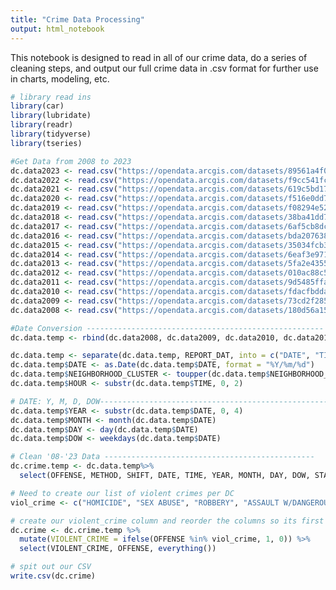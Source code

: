 ```yaml
---
title: "Crime Data Processing"
output: html_notebook
---
```


This notebook is designed to read in all of our crime data, do a series of cleaning steps, and output our full crime data in .csv format for further use in charts, modeling, etc.

```r
# library read ins
library(car)
library(lubridate)
library(readr)
library(tidyverse)
library(tseries)
```

```r
#Get Data from 2008 to 2023
dc.data2023 <- read.csv("https://opendata.arcgis.com/datasets/89561a4f02ba46cca3c42333425d1b87_5.csv", stringsAsFactors = FALSE)
dc.data2022 <- read.csv("https://opendata.arcgis.com/datasets/f9cc541fc8c04106a05a1a4f1e7e813c_4.csv", stringsAsFactors = FALSE)
dc.data2021 <- read.csv("https://opendata.arcgis.com/datasets/619c5bd17ca2411db0689bb0a211783c_3.csv", stringsAsFactors = FALSE)
dc.data2020 <- read.csv("https://opendata.arcgis.com/datasets/f516e0dd7b614b088ad781b0c4002331_2.csv", stringsAsFactors = FALSE)
dc.data2019 <- read.csv("https://opendata.arcgis.com/datasets/f08294e5286141c293e9202fcd3e8b57_1.csv", stringsAsFactors = FALSE)
dc.data2018 <- read.csv("https://opendata.arcgis.com/datasets/38ba41dd74354563bce28a359b59324e_0.csv", stringsAsFactors = FALSE)
dc.data2017 <- read.csv("https://opendata.arcgis.com/datasets/6af5cb8dc38e4bcbac8168b27ee104aa_38.csv", stringsAsFactors = FALSE)
dc.data2016 <- read.csv("https://opendata.arcgis.com/datasets/bda20763840448b58f8383bae800a843_26.csv", stringsAsFactors = FALSE)
dc.data2015 <- read.csv("https://opendata.arcgis.com/datasets/35034fcb3b36499c84c94c069ab1a966_27.csv", stringsAsFactors = FALSE)
dc.data2014 <- read.csv("https://opendata.arcgis.com/datasets/6eaf3e9713de44d3aa103622d51053b5_9.csv", stringsAsFactors = FALSE)
dc.data2013 <- read.csv("https://opendata.arcgis.com/datasets/5fa2e43557f7484d89aac9e1e76158c9_10.csv", stringsAsFactors = FALSE)
dc.data2012 <- read.csv("https://opendata.arcgis.com/datasets/010ac88c55b1409bb67c9270c8fc18b5_11.csv", stringsAsFactors = FALSE)
dc.data2011 <- read.csv("https://opendata.arcgis.com/datasets/9d5485ffae914c5f97047a7dd86e115b_35.csv", stringsAsFactors = FALSE)
dc.data2010 <- read.csv("https://opendata.arcgis.com/datasets/fdacfbdda7654e06a161352247d3a2f0_34.csv", stringsAsFactors = FALSE)
dc.data2009 <- read.csv("https://opendata.arcgis.com/datasets/73cd2f2858714cd1a7e2859f8e6e4de4_33.csv", stringsAsFactors = FALSE)
dc.data2008 <- read.csv("https://opendata.arcgis.com/datasets/180d56a1551c4e76ac2175e63dc0dce9_32.csv", stringsAsFactors = FALSE)
```

```r
#Date Conversion -----------------------------------------------------
dc.data.temp <- rbind(dc.data2008, dc.data2009, dc.data2010, dc.data2011, dc.data2012, dc.data2013, dc.data2014, dc.data2015, dc.data2016, dc.data2017, dc.data2018, dc.data2019, dc.data2020, dc.data2021, dc.data2022, dc.data2023)
```

```r
dc.data.temp <- separate(dc.data.temp, REPORT_DAT, into = c("DATE", "TIME"), sep = " ")
dc.data.temp$DATE <- as.Date(dc.data.temp$DATE, format = "%Y/%m/%d")
dc.data.temp$NEIGHBORHOOD_CLUSTER <- toupper(dc.data.temp$NEIGHBORHOOD_CLUSTER)
dc.data.temp$HOUR <- substr(dc.data.temp$TIME, 0, 2)

# DATE: Y, M, D, DOW-------------------------------------------------------------
dc.data.temp$YEAR <- substr(dc.data.temp$DATE, 0, 4)
dc.data.temp$MONTH <- month(dc.data.temp$DATE)
dc.data.temp$DAY <- day(dc.data.temp$DATE)
dc.data.temp$DOW <- weekdays(dc.data.temp$DATE)

# Clean '08-'23 Data -----------------------------------------------
dc.crime.temp <- dc.data.temp%>%
  select(OFFENSE, METHOD, SHIFT, DATE, TIME, YEAR, MONTH, DAY, DOW, START_DATE, LATITUDE, LONGITUDE, BLOCK, WARD, ANC,	DISTRICT, PSA, NEIGHBORHOOD_CLUSTER,	BLOCK_GROUP, CENSUS_TRACT,	VOTING_PRECINCT)

# Need to create our list of violent crimes per DC
viol_crime <- c("HOMICIDE", "SEX ABUSE", "ROBBERY", "ASSAULT W/DANGEROUS WEAPON")

# create our violent_crime column and reorder the columns so its first followed by offense
dc.crime <- dc.crime.temp %>% 
  mutate(VIOLENT_CRIME = ifelse(OFFENSE %in% viol_crime, 1, 0)) %>% 
  select(VIOLENT_CRIME, OFFENSE, everything())
```

```r
# spit out our CSV
write.csv(dc.crime)
```
